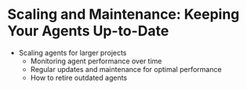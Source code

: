 # Scaling and Maintenance: Keeping Your Agents Up-to-Date
 - Scaling agents for larger projects
    - Monitoring agent performance over time
    - Regular updates and maintenance for optimal performance
    - How to retire outdated agents
